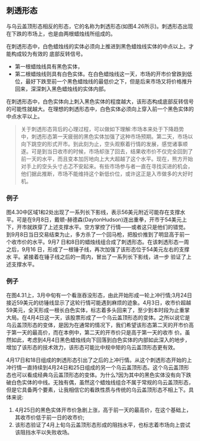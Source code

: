 
## 刺透形态
与乌云盖顶形态相反的形态，它的名称为刺透形态(如图4.26所示)。刺透形态出现在下跌的市场上，也是由两根蜡烛线所组成的。

在刺透形态中，白色蜡烛线的实体必须向上推进到黑色蜡烛线实体的中点以上。才能构成较为有效的 底部反转信号。
* 第一根蜡烛线具有黑色实体，
* 第二根蜡烛线则具有白色实体。在白色蜡烛线这一天，市场的开市价曾跌到低位，最好下跌至前一个黑色蜡烛线的最低价之下，但是后来市场又将价格推升回来，深深刺入黑色蜡烛线的实体内部。

在刺透形态中，白色实体向上刺入黑色实体的程度越大，该形态构成底部反转信号的可能性就越大。在理想的刺透形态中，白色实体必须向上穿入前一个黑色实体的中点水平以上。

>关于刺透形态背后的心理过程，可以做如下理解:市场本来处于下降趋势中，刺透形态第一天疲弱的黑色实体加强了这种市场预期。第二天，市场以向下跳空的形式开市。到此刻为止，空头观察着行情的发展，感觉诸事顺遂。可是到当日收市的时候，市场却涨了回去，结果收市价不仅完全回到了前一天的水平，而且变本加厉地向上大大超越了这个水平。现在，熊方开始对手上的空头头寸忐忑不安起来。有些市场参与者一直在寻找买进的机会，他们据此推断，市场不能维持这个新低价位，或许这正是入市做多的大好时机。

### 例子
图4.30中区域1和2处出现了一系列长下影线，表示56美元附近可能存在支撑水平。可是在9月8日，戴顿-赫德森(DaytonHudson)连出重拳，开市于54美元上下，开市就跌穿了上述支撑水平。空方掌控了行情——或者这只是他们的错觉。<br/>到9月8日当日交易结束为止，多方杀了一个回马枪，把股价推到了明显高于前一个收市价的水平。9月7 日和8日的蜡烛线组合成了刺透形态。在该刺透形态一周之后，9月16 日，形成了一根锤子线，再次加强了该形态位于54美元左右的支撑水 平。紧接着在锤子线之后的一周内，冒出了一系列长下影线，进一步 验证了上述支撑水平。 
<ImageRender alt='test1' width='auto' height='auto' path='/candleTech/09-piercing.png' />

### 例子
在图4.31上，3月中旬有一个看涨吞没形态，由此开始形成一轮上冲行情;3月24日接近59美元的纺锤线显示了这轮行情可能遇到麻烦的迹象。4月3日，收市价超越59美元，全天形成一根长白色实体，标志着多头回来了，至少到本时段为止重掌大局。在4月4日这一天，该股票形成了一个乌云盖顶形态的变体。之所以说它是乌云盖顶形态的变体，是因为在通常的情况下，我们希望该形态第二天的开市价高于第一天的最高价，而在本例中，第二天的开市价只是高于第一天的收市 价。虽然如此，考虑到4月4日黑色蜡烛线向下回落到白色实体的内部如此深入的地步，增加了该形态的技术效力，该形态可能比中规中矩的乌云盖顶形态更有效。
<ImageRender alt='test1' width='auto' height='auto' path='/candleTech/09-piercing2.png' />

4月17日和18日组成的刺透形态引出了之后的上冲行情。从这个刺透形态开始的上冲行情一直持续到4月24日和25日组成的另一个乌云盖顶形态。这个乌云盖顶形态也可以看成经典乌云盖顶形态的变体。为什么?因为其中的黑色实体没有向下跌破白色实体的中线。无独有偶，虽然这个蜡烛线组合不属于常规的乌云盖顶形态，但是它具备两个要素，让我相信它的看跌性质与传统的乌云盖顶形态不相上下。具体来说:
1. 4月25日的黑色实体开市价急剧上涨，高于前一天的最高价，在这个基础上，其收市价低于前一日的收市价;
2. 该形态验证了4月上旬乌云盖顶形态形成的阻挡水平，也标志着市场向上尝试该阻挡水平以失败收场。
